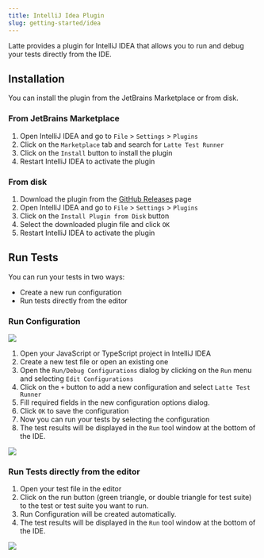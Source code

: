 ```yaml
---
title: IntelliJ Idea Plugin
slug: getting-started/idea
---
```



Latte provides a plugin for IntelliJ IDEA that allows you to run and debug your tests directly from the IDE.

## Installation

You can install the plugin from the JetBrains Marketplace or from disk.

### From JetBrains Marketplace

1. Open IntelliJ IDEA and go to `File` > `Settings` > `Plugins`
2. Click on the `Marketplace` tab and search for `Latte Test Runner`
3. Click on the `Install` button to install the plugin
4. Restart IntelliJ IDEA to activate the plugin

### From disk

1. Download the plugin from the [GitHub Releases](https://github.com/olton/latte/releases) page
2. Open IntelliJ IDEA and go to `File` > `Settings` > `Plugins`
3. Click on the `Install Plugin from Disk` button
4. Select the downloaded plugin file and click `OK`
5. Restart IntelliJ IDEA to activate the plugin

## Run Tests

You can run your tests in two ways:
+ Create a new run configuration
+ Run tests directly from the editor

### Run Configuration

![](../../../assets/latte-plugin/add-configuration-menu.png)

1. Open your JavaScript or TypeScript project in IntelliJ IDEA
2. Create a new test file or open an existing one
3. Open the `Run/Debug Configurations` dialog by clicking on the `Run` menu and selecting `Edit Configurations`
4. Click on the `+` button to add a new configuration and select `Latte Test Runner`
5. Fill required fields in the new configuration options dialog.
6. Click `OK` to save the configuration
7. Now you can run your tests by selecting the configuration
8. The test results will be displayed in the `Run` tool window at the bottom of the IDE.

![](../../../assets/latte-plugin/empty-configuration.png)

### Run Tests directly from the editor

1. Open your test file in the editor
2. Click on the run button (green triangle, or double triangle for test suite) to the test or test suite you want to run.
3. Run Configuration will be created automatically.
4. The test results will be displayed in the `Run` tool window at the bottom of the IDE.

![](../../../assets/latte-plugin/editor-runners.png)

